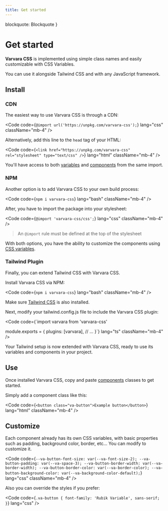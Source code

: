 ```yaml
---
title: Get started
---
```


  blockquote: Blockquote
}


# Get started

**Varvara CSS** is implemented using simple class names and easily customizable with CSS Variables.

You can use it alongside Tailwind CSS and with any JavaScript framework.

## Install

### CDN

The easiest way to use Varvara CSS is through a CDN:

<Code code={`@import url('https://unpkg.com/varvara-css');`} lang="css" className="mb-4" />

Alternatively, add this line to the `head` tag of your HTML:

<Code
  code={`<link
    href="https://unpkg.com/varvara-css"
    rel="stylesheet"
    type="text/css"
  />`}
  lang="html"
  className="mb-4"
/>

You'll have access to both [variables](/variables) and [components](/components) from the same import.

### NPM

Another option is to add Varvara CSS to your own build process:

<Code code={`npm i varvara-css`} lang="bash" className="mb-4" />

After, you have to import the package into your stylesheet:

<Code code={`@import 'varvara-css/css';`} lang="css" className="mb-4" />

> An `@import` rule must be defined at the top of the stylesheet

With both options, you have the ability to customize the components using [CSS variables](/variables).

### Tailwind Plugin

Finally, you can extend Tailwind CSS with Varvara CSS.

Install Varvara CSS via NPM:

<Code code={`npm i varvara-css`} lang="bash" className="mb-4" />

Make sure [Tailwind CSS](https://tailwindcss.com/docs/installation) is also installed.

Next, modify your tailwind.config.js file to include the Varvara CSS plugin:

<Code code={`import varvara from 'varvara-css'

  module.exports = {
    plugins: [varvara],
    // ...
  }`} 
lang="ts" className="mb-4" />

Your Tailwind setup is now extended with Varvara CSS, ready to use its variables and components in your project.

## Use

Once installed Varvara CSS, copy and paste [components](/components) classes to get started.

Simply add a component class like this:

<Code code={`<button class="va-button">Example button</button>`} lang="html" className="mb-4" />

## Customize

Each component already has its own CSS variables, with basic properties such as padding, background color, border, etc... You can modify to customize it.

<Code
  code={`--va-button-font-size: var(--va-font-size-2);
--va-button-padding: var(--va-space-3);
--va-button-border-width: var(--va-border-width);
--va-button-border-color: var(--va-border-color);
--va-button-background-color: var(--va-background-color-default);`}
  lang="css"
  className="mb-4"
/>

Also you can override the styles if you prefer:

<Code
  code={`.va-button {
    font-family: 'Rubik Variable', sans-serif;
  }`}
  lang="css"
/>
